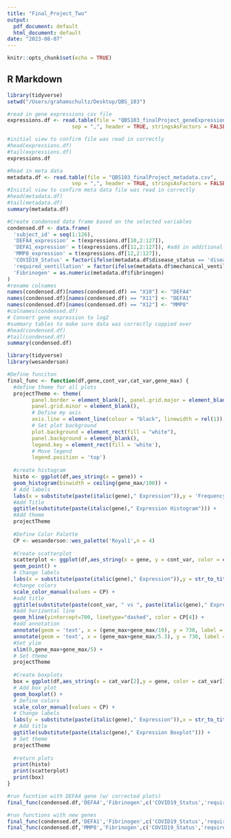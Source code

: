 ```yaml
---
title: "Final_Project_Two"
output:
  pdf_document: default
  html_document: default
date: "2023-08-07"
---
```


```r
knitr::opts_chunk$set(echo = TRUE)
```

## R Markdown


```r
library(tidyverse)
setwd("/Users/grahamschultz/Desktop/QBS_103")
```

```r
#read in gene expressions csv file
expressions.df <- read.table(file = "QBS103_finalProject_geneExpression.csv",
                     sep = ",", header = TRUE, stringsAsFactors = FALSE, na.strings = c("unknown"," unknown"))

#initial view to confirm file was read in correctly
#head(expressions.df)
#tail(expressions.df)
expressions.df
```

```r
#Read in meta data
metadata.df <- read.table(file = "QBS103_finalProject_metadata.csv",
                     sep = ",", header = TRUE, stringsAsFactors = FALSE, na.strings = c('unknown',' unknown'))
#Iniital view to confirm meta data file was read in correctly
#head(metadata.df)
#tail(metadata.df)
summary(metadata.df)
```


```r
#Create condensed data frame based on the selected variables
condensed.df <- data.frame(
  'subject_id' = seq(1:126),
  'DEFA4_expression' = t(expressions.df[10,2:127]),
  'DEFA1_expression' = t(expressions.df[11,2:127]), #add in additional genes for part 2 function
  'MMP8_expression' = t(expressions.df[12,2:127]),
  'COVID19_Status' = factor(ifelse(metadata.df$disease_status == 'disease state: non-COVID-19','Negative','Positive')),
  'required_ventillation' = factor(ifelse(metadata.df$mechanical_ventilation == ' yes','Yes','No')),
  'Fibrinogen' = as.numeric(metadata.df$fibrinogen)
)
#rename colnames
names(condensed.df)[names(condensed.df) == "X10"] <- "DEFA4"
names(condensed.df)[names(condensed.df) == "X11"] <- "DEFA1"
names(condensed.df)[names(condensed.df) == "X12"] <- "MMP8"
#colnames(condensed.df)
# Convert gene expression to log2
#summary tables to make sure data was correctly coppied over
#head(condensed.df)
#tail(condensed.df)
summary(condensed.df)
```

```r
library(tidyverse)
library(wesanderson)

#Define funciton
final_func <- function(df,gene,cont_var,cat_var,gene_max) {
  #define theme for all plots
  projectTheme <- theme(
        panel.border = element_blank(), panel.grid.major = element_blank(),
        panel.grid.minor = element_blank(), 
        # Define my axis
        axis.line = element_line(colour = "black", linewidth = rel(1)),
        # Set plot background
        plot.background = element_rect(fill = "white"),
        panel.background = element_blank(),
        legend.key = element_rect(fill = 'white'), 
        # Move legend
        legend.position = 'top')
  
  #create histogram
  histo <- ggplot(df,aes_string(x = gene)) + 
  geom_histogram(binwidth = ceiling(gene_max/100)) +
  # Add labels
  labs(x = substitute(paste(italic(gene)," Expression")),y = 'Frequency') +
  #Add Title
  ggtitle(substitute(paste(italic(gene)," Expression Histogram"))) +
  #Add theme
  projectTheme
  
  #Define Color Palette
  CP <- wesanderson::wes_palette('Royal1',n = 4)
  
  #Create scatterplot
  scatterplot <- ggplot(df,aes_string(x = gene, y = cont_var, color = cat_var[1])) + 
  geom_point() +
  # Change labels
  labs(x = substitute(paste(italic(gene)," Expression")),y = str_to_title(cont_var), color = chartr('_',' ',cat_var)) +
  #change colors
  scale_color_manual(values = CP) +
  #add title
  ggtitle(substitute(paste(cont_var, " vs ", paste(italic(gene)," Expression")))) +
  #add horizontal line
  geom_hline(yintercept=700, linetype="dashed", color = CP[4]) +
  #add annotation
  annotate(geom = 'text', x = (gene_max+gene_max/19), y = 730, label = "Elevated", color = CP[4]) +
  annotate(geom = 'text', x = (gene_max+gene_max/5.3), y = 730, label = cont_var, color = CP[4]) +
  #Set ylim
  xlim(0,gene_max+gene_max/5) +
  # Set theme
  projectTheme
  
  #Create boxplots
  box = ggplot(df,aes_string(x = cat_var[2],y = gene, color = cat_var[1])) +
  # Add box plot
  geom_boxplot() +
  # Define colors 
  scale_color_manual(values = CP) +
  # Change labels
  labs(y = substitute(paste(italic(gene)," Expression")),x = str_to_title(chartr('_',' ',cat_var[2])), color = str_to_title(chartr('_',' ',cat_var[1]))) +
  # Add title
  ggtitle(substitute(paste(italic(gene)," Expression Boxplot"))) +
  # Set theme
  projectTheme
  
  #return plots
  print(histo)
  print(scatterplot)
  print(box)
}
```

```r
#run fucntion with DEFA4 gene (w/ corrected plots)
final_func(condensed.df,'DEFA4','Fibrinogen',c('COVID19_Status','required_ventillation'),1981)
```

```r
#run functions with new genes
final_func(condensed.df,'DEFA1','Fibrinogen',c('COVID19_Status','required_ventillation'),1711)
final_func(condensed.df,'MMP8','Fibrinogen',c('COVID19_Status','required_ventillation'),163)
```
